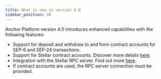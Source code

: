 ```yaml
---
title: What is new in version 4.0
sidebar_position: 30
---
```


Anchor Platform version 4.0 introduces enhanced capabilities with the following features:

- Support for deposit and withdraw to and from contract accounts for SEP-6 and SEP-24 transactions.
- Support for Stellar contract accounts. Discover more details [here](https://developers.stellar.org/docs/tokens/stellar-asset-contract).
- Integration with the Stellar RPC server. Find out more [here](https://developers.stellar.org/docs/data/apis/rpc).
- If contract accounts are used, the RPC server connection must be provided.
